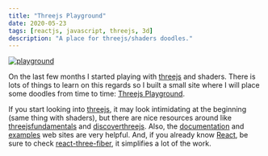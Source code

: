 ```yaml
---
title: "Threejs Playground"
date: 2020-05-23
tags: [reactjs, javascript, threejs, 3d]
description: "A place for threejs/shaders doodles."
---
```


[![playground](img.png)](https://renato145.github.io/threejs_playground/)

On the last few months I started playing with [threejs](https://threejs.org/) and shaders.
There is lots of things to learn on this regards so I built a small site where I will place some doodles from time to time:
[Threejs Playground](https://renato145.github.io/threejs_playground/).

If you start looking into [threejs](https://threejs.org/), it may look intimidating at the beginning (same thing with shaders),
but there are nice resources around like
[threejsfundamentals](https://threejsfundamentals.org/) and [discoverthreejs](https://discoverthreejs.com/).
Also, the [documentation](https://threejs.org/docs/) and [examples](https://threejs.org/examples/) web sites are very helpful.
And, if you already know [React](https://reactjs.org/), be sure to check [react-three-fiber](https://github.com/react-spring/react-three-fiber),
it simplifies a lot of the work.
